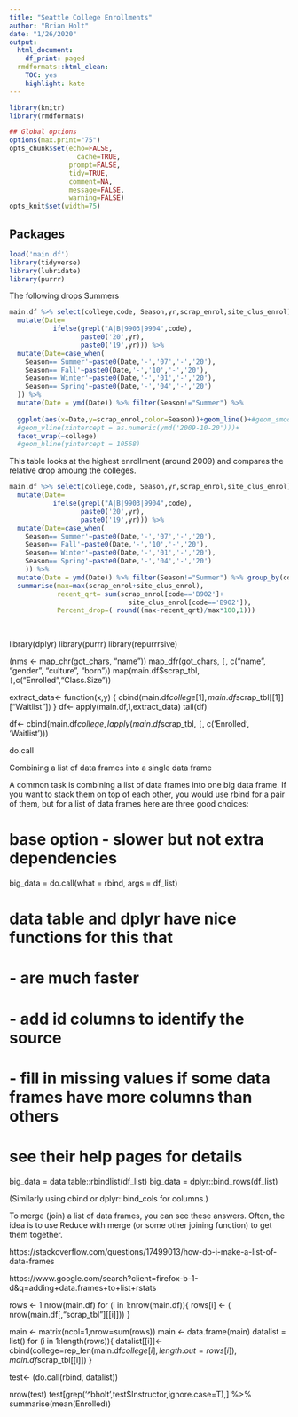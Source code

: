 ```yaml
---
title: "Seattle College Enrollments"
author: "Brian Holt"
date: "1/26/2020"
output:
  html_document:
    df_print: paged
  rmdformats::html_clean:
    TOC: yes
    highlight: kate
---
```


```r
library(knitr)
library(rmdformats)

## Global options
options(max.print="75")
opts_chunk$set(echo=FALSE,
	             cache=TRUE,
               prompt=FALSE,
               tidy=TRUE,
               comment=NA,
               message=FALSE,
               warning=FALSE)
opts_knit$set(width=75)
```

## Packages

```r
load('main.df')
library(tidyverse)
library(lubridate)
library(purrr)
```

The following drops Summers

```r
main.df %>% select(college,code, Season,yr,scrap_enrol,site_clus_enrol) %>% 
  mutate(Date=
           ifelse(grepl("A|B|9903|9904",code),
                  paste0('20',yr),
                  paste0('19',yr))) %>% 
  mutate(Date=case_when(
    Season=='Summer'~paste0(Date,'-','07','-','20'),
    Season=='Fall'~paste0(Date,'-','10','-','20'),
    Season=='Winter'~paste0(Date,'-','01','-','20'),
    Season=='Spring'~paste0(Date,'-','04','-','20')
  )) %>% 
  mutate(Date = ymd(Date)) %>% filter(Season!="Summer") %>% 
  
  ggplot(aes(x=Date,y=scrap_enrol,color=Season))+geom_line()+#geom_smooth(method="loess")+
  #geom_vline(xintercept = as.numeric(ymd('2009-10-20')))+
  facet_wrap(~college)
  #geom_hline(yintercept = 10568)
```

This table looks at the highest enrollment (around 2009) and compares the relative drop amoung the colleges.
```r
main.df %>% select(college,code, Season,yr,scrap_enrol,site_clus_enrol) %>% 
  mutate(Date=
           ifelse(grepl("A|B|9903|9904",code),
                  paste0('20',yr),
                  paste0('19',yr))) %>% 
  mutate(Date=case_when(
    Season=='Summer'~paste0(Date,'-','07','-','20'),
    Season=='Fall'~paste0(Date,'-','10','-','20'),
    Season=='Winter'~paste0(Date,'-','01','-','20'),
    Season=='Spring'~paste0(Date,'-','04','-','20')
    )) %>% 
  mutate(Date = ymd(Date)) %>% filter(Season!="Summer") %>% group_by(college) %>% 
  summarise(max=max(scrap_enrol+site_clus_enrol),
            recent_qrt= sum(scrap_enrol[code=='B902']+
                              site_clus_enrol[code=='B902']),
            Percent_drop=( round((max-recent_qrt)/max*100,1)))
  
  
```



library(dplyr)
library(purrr)
library(repurrrsive)

(nms <- map_chr(got_chars, "name"))
map_dfr(got_chars, `[`, c("name", "gender", "culture", "born"))
map(main.df$scrap_tbl, `[`,c("Enrolled","Class.Size"))


extract_data<- function(x,y) {
cbind(main.df$college[1],main.df$scrap_tbl[[1]]["Waitlist"])
}
df<- apply(main.df,1,extract_data)
tail(df)


df<- cbind(main.df$college,lapply(main.df$scrap_tbl, `[`, c('Enrolled', 'Waitlist')))

do.call


Combining a list of data frames into a single data frame

A common task is combining a list of data frames into one big data frame. If you want to stack them on top of each other, you would use rbind for a pair of them, but for a list of data frames here are three good choices:

# base option - slower but not extra dependencies
big_data = do.call(what = rbind, args = df_list)

# data table and dplyr have nice functions for this that
#  - are much faster
#  - add id columns to identify the source
#  - fill in missing values if some data frames have more columns than others
# see their help pages for details
big_data = data.table::rbindlist(df_list)
big_data = dplyr::bind_rows(df_list)

(Similarly using cbind or dplyr::bind_cols for columns.)

To merge (join) a list of data frames, you can see these answers. Often, the idea is to use Reduce with merge (or some other joining function) to get them together.

https://stackoverflow.com/questions/17499013/how-do-i-make-a-list-of-data-frames

https://www.google.com/search?client=firefox-b-1-d&q=adding+data.frames+to+list+rstats





rows <- 1:nrow(main.df)
for (i in 1:nrow(main.df)){
rows[i] <- ( nrow(main.df[,"scrap_tbl"][[i]]))
}

main <- matrix(ncol=1,nrow=sum(rows))
main <- data.frame(main)
datalist = list()
for (i in 1:length(rows)){
datalist[[i]]<- cbind(college=rep_len(main.df$college[i],length.out = rows[i]),main.df$scrap_tbl[[i]])
}

test<- (do.call(rbind, datalist))

nrow(test)
test[grep('^bholt',test$Instructor,ignore.case=T),] %>% summarise(mean(Enrolled))
  
  
  